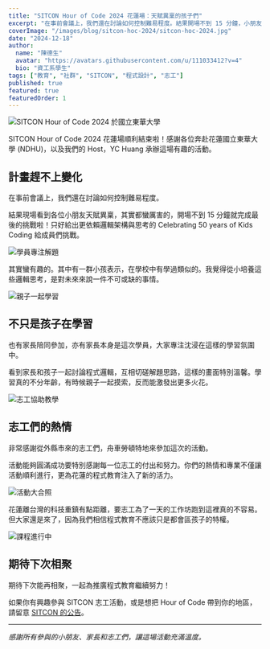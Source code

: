 ```yaml
---
title: "SITCON Hour of Code 2024 花蓮場：天賦異稟的孩子們"
excerpt: "在事前會議上，我們還在討論如何控制難易程度。結果開場不到 15 分鐘，小朋友就完成最後的挑戰了。"
coverImage: "/images/blog/sitcon-hoc-2024/sitcon-hoc-2024.jpg"
date: "2024-12-18"
author:
  name: "陳德生"
  avatar: "https://avatars.githubusercontent.com/u/111033412?v=4"
  bio: "資工系學生"
tags: ["教育", "社群", "SITCON", "程式設計", "志工"]
published: true
featured: true
featuredOrder: 1
---
```


![SITCON Hour of Code 2024 於國立東華大學](/images/blog/sitcon-hoc-2024/sitcon-hoc-2024.jpg)

SITCON Hour of Code 2024 花蓮場順利結束啦！感謝各位奔赴花蓮國立東華大學 (NDHU)，以及我們的 Host，YC Huang 承辦這場有趣的活動。

## 計畫趕不上變化

在事前會議上，我們還在討論如何控制難易程度。

結果現場看到各位小朋友天賦異稟，其實都蠻厲害的，開場不到 15 分鐘就完成最後的挑戰啦！只好給出更依賴邏輯架構與思考的 Celebrating 50 years of Kids Coding 給成員們挑戰。

![學員專注解題](/images/blog/sitcon-hoc-2024/sitcon-hoc-2024-2.jpg)

其實蠻有趣的。其中有一群小孩表示，在學校中有學過類似的。我覺得從小培養這些邏輯思考，是對未來來說一件不可或缺的事情。

![親子一起學習](/images/blog/sitcon-hoc-2024/sitcon-hoc-2024-3.jpg)

## 不只是孩子在學習

也有家長陪同參加，亦有家長本身是這次學員，大家專注沈浸在這樣的學習氛圍中。

看到家長和孩子一起討論程式邏輯，互相切磋解題思路，這樣的畫面特別溫馨。學習真的不分年齡，有時候親子一起摸索，反而能激發出更多火花。

![志工協助教學](/images/blog/sitcon-hoc-2024/sitcon-hoc-2024-4.jpg)

## 志工們的熱情

非常感謝從外縣市來的志工們，舟車勞頓特地來參加這次的活動。

活動能夠圓滿成功要特別感謝每一位志工的付出和努力。你們的熱情和專業不僅讓活動順利進行，更為花蓮的程式教育注入了新的活力。

![活動大合照](/images/blog/sitcon-hoc-2024/sitcon-hoc-2024-5.jpg)

花蓮離台灣的科技重鎮有點距離，要志工為了一天的工作坊跑到這裡真的不容易。但大家還是來了，因為我們相信程式教育不應該只是都會區孩子的特權。

![課程進行中](/images/blog/sitcon-hoc-2024/sitcon-hoc-2024-6.jpg)

## 期待下次相聚

期待下次能再相聚，一起為推廣程式教育繼續努力！

如果你有興趣參與 SITCON 志工活動，或是想把 Hour of Code 帶到你的地區，請留意 [SITCON 的公告](https://sitcon.org)。

---

*感謝所有參與的小朋友、家長和志工們，讓這場活動充滿溫度。*
